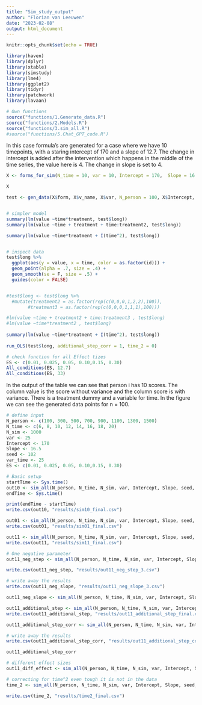 ```yaml
---
title: "Sim_study_output"
author: "Florian van Leeuwen"
date: "2023-02-08"
output: html_document
---
```


```r
knitr::opts_chunk$set(echo = TRUE)
```

```r
library(haven)
library(dplyr)
library(xtable)
library(simstudy)
library(lme4)
library(ggplot2)
library(tidyr)
library(patchwork)
library(lavaan)
```

```r
# Own functions
source("functions/1.Generate_data.R")
source("functions/2.Models.R")
source("functions/3.sim_all.R")
#source("functions/5.Chat_GPT_code.R")
```

In this case formula's are generated for a case where we have 10 timepoints, with a staring intercept of 170 and a slope of 12.7. The change in intercept is added after the intervention which happens in the middle of the time series, the value here is 4. The change in slope is set to 4.

```r
X <- forms_for_sim(N_time = 10, var = 10, Intercept = 170,  Slope = 16.5, step_size = 20, slope_size =  -10, additional_step = 0)

X
```

```r
test <- gen_data(X$form, X$v_name, X$var, N_person = 100, X$Intercept, var_time = 0, additional_step_corr = 1)


# simpler model
summary(lm(value ~time*treatment, test$long))
summary(lm(value ~time + treatment + time:treatment2, test$long))

summary(lm(value ~time*treatment + I(time^2), test$long))


# inspect data
test$long %>% 
  ggplot(aes(y = value, x = time, color = as.factor(id))) +
  geom_point(alpha = .7, size = .4) +
  geom_smooth(se = F, size = .5) +
  guides(color = FALSE)


#test$long <- test$long %>% 
  #mutate(treatment2 = as.factor(rep(c(0,0,0,1,2,2),100)),
        #treatment3 = as.factor(rep(c(0,0,0,1,1,1),100)))

#lm(value ~time + treatment2 + time:treatment3 , test$long)
#lm(value ~time*treatment2 , test$long)
        
summary(lm(value ~time*treatment + I(time^2), test$long))
        
run_OLS(test$long, additional_step_corr = 1, time_2 = 0)
```

```r
# check function for all Effect tizes
ES <- c(0.01, 0.025, 0.05, 0.10,0.15, 0.30)
All_conditions(ES, 12.7)
All_conditions(ES, 33)
```

In the output of the table we can see that person i has 10 scores. The column value is the score without variance and the column score is with variance. There is a treatment dummy and a variable for time. In the figure we can see the generated data points for n = 100. 

```r
# define input
N_person <- c(100, 300, 500, 700, 900, 1100, 1300, 1500)
N_time <- c(6, 8, 10, 12, 14, 16, 18, 20)
N_sim <- 1000
var <- 25
Intercept <- 170
Slope <- 16.5
seed <- 102
var_time <- 25
ES <- c(0.01, 0.025, 0.05, 0.10,0.15, 0.30)
```

```r
# Basic setup
startTime <- Sys.time()
out10 <- sim_all(N_person, N_time, N_sim, var, Intercept, Slope, seed, var_time, ES, treatment_step = -1, treatment_slope = 0,additional_step = 0, additional_step_corr = 0, time_2 = 0, model = "OLS")
endTime <- Sys.time()

print(endTime - startTime)
write.csv(out10, "results/sim10_final.csv")

```
```r
out01 <- sim_all(N_person, N_time, N_sim, var, Intercept, Slope, seed, var_time, ES, treatment_step = 0, treatment_slope = -1, additional_step = 0, additional_step_corr = 0, time_2 = 0, model = "OLS")
write.csv(out01, "results/sim01_final.csv")

out11 <- sim_all(N_person, N_time, N_sim, var, Intercept, Slope, seed, var_time, ES, treatment_step = -1, treatment_slope = -1, additional_step = 0, additional_step_corr = 0, time_2 = 0, model = "OLS")
write.csv(out11, "results/sim11_final.csv")
```


```r
# One negative parameter
out11_neg_step <- sim_all(N_person, N_time, N_sim, var, Intercept, Slope, seed, var_time, ES, treatment_step = -1, treatment_slope = 1,additional_step = 0, additional_step_corr = 0, time_2 = 0,  model = "OLS")

write.csv(out11_neg_step, "results/out11_neg_step_3.csv")
```

```r
# write away the results
write.csv(out11_neg_slope, "results/out11_neg_slope_3.csv")

out11_neg_slope <- sim_all(N_person, N_time, N_sim, var, Intercept, Slope, seed, var_time, ES, treatment_step = 1, treatment_slope = -1,additional_step = 0, additional_step_corr = 0, time_2 = 0,   model = "OLS")
```

```r
out11_additional_step <- sim_all(N_person, N_time, N_sim, var, Intercept, Slope, seed, var_time, ES, treatment_step = -1, treatment_slope = -1, additional_step = 1, additional_step_corr = 0, time_2 = 0, model = "OLS")
write.csv(out11_additional_step, "results/out11_additional_step_final.csv")
```

```r
out11_additional_step_corr <- sim_all(N_person, N_time, N_sim, var, Intercept, Slope, seed, var_time, ES, treatment_step = -1, treatment_slope = -1, additional_step = 1, additional_step_corr = 1, time_2 = 0,  model = "OLS")
```

```r
# write away the results
write.csv(out11_additional_step_corr, "results/out11_additional_step_corr_final.csv")

out11_additional_step_corr
```


```r
# different effect sizes 
out11_diff_effect <- sim_all(N_person, N_time, N_sim, var, Intercept, Slope, seed, var_time, ES, treatment_step = -2, treatment_slope = -1, additional_step = 0, additional_step_corr = 0, time_2 = 0, model = "OLS")
```

```r
# correcting for time^2 even tough it is not in the data
time_2 <- sim_all(N_person, N_time, N_sim, var, Intercept, Slope, seed, var_time, ES, treatment_step = -1, treatment_slope = -1,additional_step = 0, additional_step_corr = 0, time_2 = 1,  model = "OLS")
```

```r
write.csv(time_2, "results/time2_final.csv")
```



